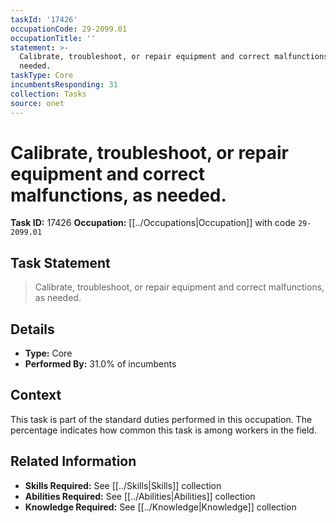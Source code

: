 ```yaml
---
taskId: '17426'
occupationCode: 29-2099.01
occupationTitle: ''
statement: >-
  Calibrate, troubleshoot, or repair equipment and correct malfunctions, as
  needed.
taskType: Core
incumbentsResponding: 31
collection: Tasks
source: onet
---
```

# Calibrate, troubleshoot, or repair equipment and correct malfunctions, as needed.

**Task ID:** 17426
**Occupation:** [[../Occupations|Occupation]] with code `29-2099.01`

## Task Statement

> Calibrate, troubleshoot, or repair equipment and correct malfunctions, as needed.

## Details

- **Type:** Core
- **Performed By:** 31.0% of incumbents

## Context

This task is part of the standard duties performed in this occupation. The percentage indicates how common this task is among workers in the field.

## Related Information

- **Skills Required:** See [[../Skills|Skills]] collection
- **Abilities Required:** See [[../Abilities|Abilities]] collection
- **Knowledge Required:** See [[../Knowledge|Knowledge]] collection
